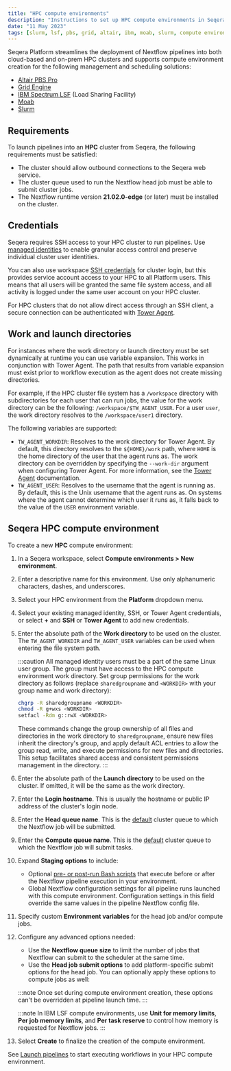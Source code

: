 ```yaml
---
title: "HPC compute environments"
description: "Instructions to set up HPC compute environments in Seqera Platform"
date: "11 May 2023"
tags: [slurm, lsf, pbs, grid, altair, ibm, moab, slurm, compute environment]
---
```


Seqera Platform streamlines the deployment of Nextflow pipelines into both cloud-based and on-prem HPC clusters and supports compute environment creation for the following management and scheduling solutions:

- [Altair PBS Pro](https://www.altair.com/pbs-professional/)
- [Grid Engine](https://www.altair.com/grid-engine/)
- [IBM Spectrum LSF](https://www.ibm.com/products/hpc-workload-management/details) (Load Sharing Facility)
- [Moab](http://docs.adaptivecomputing.com/suite/8-0/basic/help.htm#topics/moabWorkloadManager/topics/intro/productOverview.htm)
- [Slurm](https://slurm.schedmd.com/overview.html)

## Requirements

To launch pipelines into an **HPC** cluster from Seqera, the following requirements must be satisfied:

- The cluster should allow outbound connections to the Seqera web service.
- The cluster queue used to run the Nextflow head job must be able to submit cluster jobs.
- The Nextflow runtime version **21.02.0-edge** (or later) must be installed on the cluster.

## Credentials

Seqera requires SSH access to your HPC cluster to run pipelines. Use [managed identities](../credentials/managed_identities.mdx) to enable granular access control and preserve individual cluster user identities. 

You can also use workspace [SSH credentials](../credentials/ssh_credentials.mdx) for cluster login, but this provides service account access to your HPC to all Platform users. This means that all users will be granted the same file system access, and all activity is logged under the same user account on your HPC cluster. 

For HPC clusters that do not allow direct access through an SSH client, a secure connection can be authenticated with [Tower Agent](../supported_software/agent/agent.mdx).

## Work and launch directories

For instances where the work directory or launch directory must be set dynamically at runtime you can use variable expansion. This works in conjunction with Tower Agent. The path that results from variable expansion must exist prior to workflow execution as the agent does not create missing directories.

For example, if the HPC cluster file system has a `/workspace` directory with subdirectories for each user that can run jobs, the value for the work directory can be the following: `/workspace/$TW_AGENT_USER`. For a user `user`, the work directory resolves to the `/workspace/user1` directory.

The following variables are supported:

- `TW_AGENT_WORKDIR`: Resolves to the work directory for Tower Agent. By default, this directory resolves to the `${HOME}/work` path, where `HOME` is the home directory of the user that the agent runs as. The work directory can be overridden by specifying the `--work-dir` argument when configuring Tower Agent. For more information, see the [Tower Agent][agent] documentation.
- `TW_AGENT_USER`: Resolves to the username that the agent is running as. By default, this is the Unix username that the agent runs as. On systems where the agent cannot determine which user it runs as, it falls back to the value of the `USER` environment variable.

## Seqera HPC compute environment

To create a new **HPC** compute environment:

1.  In a Seqera workspace, select **Compute environments > New environment**.
1.  Enter a descriptive name for this environment. Use only alphanumeric characters, dashes, and underscores.
1.  Select your HPC environment from the **Platform** dropdown menu.
1.  Select your existing managed identity, SSH, or Tower Agent credentials, or select **+** and **SSH** or **Tower Agent** to add new credentials.
1.  Enter the absolute path of the **Work directory** to be used on the cluster. The `TW_AGENT_WORKDIR` and `TW_AGENT_USER` variables can be used when entering the file system path.

    :::caution
    All managed identity users must be a part of the same Linux user group. The group must have access to the HPC compute environment work directory. Set group permissions for the work directory as follows (replace `sharedgroupname` and `<WORKDIR>` with your group name and work directory):

    ```bash
    chgrp -R sharedgroupname <WORKDIR>
    chmod -R g+wxs <WORKDIR>
    setfacl -Rdm g::rwX <WORKDIR>
    ```

    These commands change the group ownership of all files and directories in the work directory to `sharedgroupname`, ensure new files inherit the directory's group, and apply default ACL entries to allow the group read, write, and execute permissions for new files and directories. This setup facilitates shared access and consistent permissions management in the directory.
    :::

1.  Enter the absolute path of the **Launch directory** to be used on the cluster. If omitted, it will be the same as the work directory.
1.  Enter the **Login hostname**. This is usually the hostname or public IP address of the cluster's login node.
1.  Enter the **Head queue name**. This is the [default](https://www.nextflow.io/docs/latest/process.html#queue) cluster queue to which the Nextflow job will be submitted.
1. Enter the **Compute queue name**. This is the [default](https://www.nextflow.io/docs/latest/process.html#queue) cluster queue to which the Nextflow job will submit tasks.
1. Expand **Staging options** to include:
    - Optional [pre- or post-run Bash scripts](../launch/advanced.mdx#pre--post-run-scripts) that execute before or after the Nextflow pipeline execution in your environment.
    - Global Nextflow configuration settings for all pipeline runs launched with this compute environment. Configuration settings in this field override the same values in the pipeline Nextflow config file. 
1. Specify custom **Environment variables** for the head job and/or compute jobs.
1. Configure any advanced options needed:
    - Use the **Nextflow queue size** to limit the number of jobs that Nextflow can submit to the scheduler at the same time.
    - Use the **Head job submit options** to add platform-specific submit options for the head job. You can optionally apply these options to compute jobs as well:

    :::note
    Once set during compute environment creation, these options can't be overridden at pipeline launch time.
    :::

    :::note
    In IBM LSF compute environments, use **Unit for memory limits**, **Per job memory limits**, and **Per task reserve** to control how memory is requested for Nextflow jobs.
    :::

1. Select **Create** to finalize the creation of the compute environment.

See [Launch pipelines](../launch/launchpad.mdx) to start executing workflows in your HPC compute environment.


<!-- links -->
[agent]: ../supported_software/agent/agent.mdx
